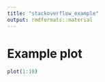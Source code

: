 ```yaml
---
title: "stackoverflow_example"
output: rmdformats::material
---
```


# Example plot

```r
plot(1:10)
```